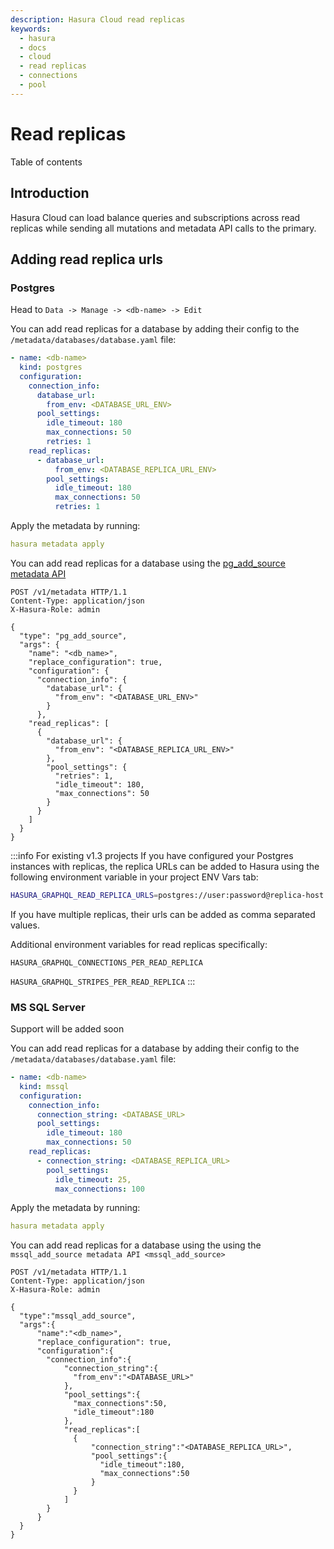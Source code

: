 ```yaml
---
description: Hasura Cloud read replicas
keywords:
  - hasura
  - docs
  - cloud
  - read replicas
  - connections
  - pool
---
```



# Read replicas

<CustomTOCListHead>Table of contents</CustomTOCListHead>
<TOCInline toc={toc} />

## Introduction

Hasura Cloud can load balance queries and subscriptions across read replicas while sending all mutations and metadata API calls to the primary.

## Adding read replica urls

### Postgres

<Tabs className="api-tabs">
<TabItem value="console" label="Console">

Head to `Data -> Manage -> <db-name> -> Edit`

<Thumbnail
  src="/img/graphql/cloud/read-replicas/connect-db-with-replica.png"
  alt="Connect database with read replica"
  width="1000px"
/>

</TabItem>
<TabItem value="cli" label="CLI">

You can add read replicas for a database by adding their config to the `/metadata/databases/database.yaml` file:

```yaml
- name: <db-name>
  kind: postgres
  configuration:
    connection_info:
      database_url:
        from_env: <DATABASE_URL_ENV>
      pool_settings:
        idle_timeout: 180
        max_connections: 50
        retries: 1
    read_replicas:
      - database_url:
          from_env: <DATABASE_REPLICA_URL_ENV>
        pool_settings:
          idle_timeout: 180
          max_connections: 50
          retries: 1
```

Apply the metadata by running:

```yaml
hasura metadata apply
```

</TabItem>
<TabItem value="api" label="API">

You can add read replicas for a database using the [pg_add_source metadata API](/graphql/core/api-reference/metadata-api/source.mdx#pg-add-source)

```http
POST /v1/metadata HTTP/1.1
Content-Type: application/json
X-Hasura-Role: admin

{
  "type": "pg_add_source",
  "args": {
    "name": "<db_name>",
    "replace_configuration": true,
    "configuration": {
      "connection_info": {
        "database_url": {
          "from_env": "<DATABASE_URL_ENV>"
        }
      },
    "read_replicas": [
      {
        "database_url": {
          "from_env": "<DATABASE_REPLICA_URL_ENV>"
        },
        "pool_settings": {
          "retries": 1,
          "idle_timeout": 180,
          "max_connections": 50
        }
      }
    ]
  }
}
```

</TabItem>
</Tabs>

:::info 
For existing v1.3 projects If you have configured your Postgres instances with replicas, the replica URLs can be added to Hasura using the following environment variable in your project ENV Vars tab:

```bash
HASURA_GRAPHQL_READ_REPLICA_URLS=postgres://user:password@replica-host:5432/db
```

If you have multiple replicas, their urls can be added as comma separated values.

Additional environment variables for read replicas specifically:

`HASURA_GRAPHQL_CONNECTIONS_PER_READ_REPLICA`

`HASURA_GRAPHQL_STRIPES_PER_READ_REPLICA` 
:::

### MS SQL Server

<Tabs className="api-tabs">
  <TabItem value="console" label="Console">
    Support will be added soon
  </TabItem>
  <TabItem value="cli" label="CLI">

You can add read replicas for a database by adding their config to the `/metadata/databases/database.yaml` file:

```yaml
- name: <db-name>
  kind: mssql
  configuration:
    connection_info:
      connection_string: <DATABASE_URL>
      pool_settings:
        idle_timeout: 180
        max_connections: 50
    read_replicas:
      - connection_string: <DATABASE_REPLICA_URL>
        pool_settings:
          idle_timeout: 25,
          max_connections: 100
```

Apply the metadata by running:

```yaml
hasura metadata apply
```

  </TabItem>
  <TabItem value="api" label="API">

You can add read replicas for a database using the using the `mssql_add_source metadata API <mssql_add_source>`

```http
POST /v1/metadata HTTP/1.1
Content-Type: application/json
X-Hasura-Role: admin

{
  "type":"mssql_add_source",
  "args":{
      "name":"<db_name>",
      "replace_configuration": true,
      "configuration":{
        "connection_info":{
            "connection_string":{
              "from_env":"<DATABASE_URL>"
            },
            "pool_settings":{
              "max_connections":50,
              "idle_timeout":180
            },
            "read_replicas":[
              {
                  "connection_string":"<DATABASE_REPLICA_URL>",
                  "pool_settings":{
                    "idle_timeout":180,
                    "max_connections":50
                  }
              }
            ]
        }
      }
  }
}
```

  </TabItem>
</Tabs>
